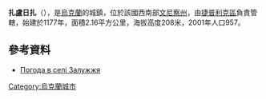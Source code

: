 {{coord|48|38|53|N|29|42|22|E|scale:30000|display=title}}

'''扎盧日扎'''（{{lang-uk|Залужжя}}），是[[烏克蘭|烏克蘭]]的城鎮，位於該國西南部[[文尼察州|文尼察州]]，由[[捷普利克區|捷普利克區]]負責管轄，始建於1177年，面積2.16平方公里，海拔高度208米，2001年人口957。

==參考資料==
* [http://weather.in.ua/ua/vinnickaja/8379 Погода в селі Залужжя] {{Wayback|url=http://weather.in.ua/ua/vinnickaja/8379 |date=20111220105050 }}

{{Ukraine-geo-stub}}
[[Category:烏克蘭城市|Category:烏克蘭城市]]